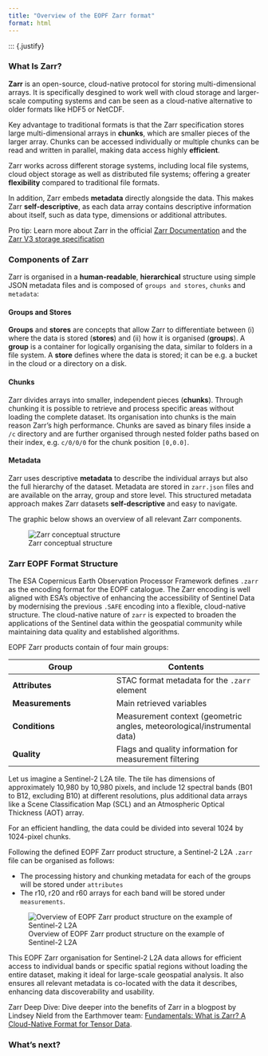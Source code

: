 ```yaml
---
title: "Overview of the EOPF Zarr format"
format: html
---
```

::: {.justify}

### What Is Zarr?

**Zarr** is an open-source, cloud-native protocol for storing multi-dimensional arrays. It is specifically desgined to work well with cloud storage and larger-scale computing systems and can be seen as a cloud-native alternative to older formats like HDF5 or NetCDF.

Key advantage to traditional formats is that the Zarr specification stores large multi-dimensional arrays in **chunks**, which are smaller pieces of the larger array. Chunks can be accessed individually or multiple chunks can be read and written in parallel, making data access highly **efficient**.

Zarr works across different storage systems, including local file systems, cloud object storage as well as distributed file systems; offering a greater **flexibility** compared to traditional file formats.

In addition, Zarr embeds **metadata** directly alongside the data. This makes Zarr **self-descriptive**, as each data array contains descriptive information about itself, such as data type, dimensions or additional attributes.

::: {.callout-note}
Pro tip: Learn more about Zarr in the official [Zarr Documentation](https://zarr.dev/) and the [Zarr V3 storage specification](https://zarr-specs.readthedocs.io/en/latest/v3/core/index.html)
:::

### Components of Zarr
Zarr is organised in a **human-readable**, **hierarchical** structure using simple JSON metadata files and is composed of `groups and stores`, `chunks` and `metadata`:

#### Groups and Stores
**Groups** and **stores** are concepts that allow Zarr to differentiate between (i) where the data is stored (**stores**) and (ii) how it is organised (**groups**). A **group** is a container for logically organising the data, similar to folders in a file system. A **store** defines where the data is stored; it can be e.g. a bucket in the cloud or a directory on a disk.

#### Chunks
Zarr divides arrays into smaller, independent pieces (**chunks**). Through chunking it is possible to retrieve and process specific areas without loading the complete dataset. Its organisation into chunks is the main reason Zarr's high performance. Chunks are saved as binary files inside a `/c` directory and are further organised through nested folder paths based on their index, e.g. `c/0/0/0` for the chunk position `[0,0.0]`.

#### Metadata
Zarr uses descriptive **metadata** to describe the individual arrays but also the full hierarchy of the dataset. Metadata are stored in `zarr.json` files and are available on the array, group and store level. This structured metadata approach makes Zarr datasets **self-descriptive** and easy to navigate.

The graphic below shows an overview of all relevant Zarr components.

![Zarr conceptual structure](img/zarr_str.png){fig-align="center"}

### Zarr EOPF Format Structure
The ESA Copernicus Earth Observation Processor Framework defines `.zarr` as the encoding format for the EOPF catalogue. The Zarr encoding is well aligned with ESA's objective of enhancing the accessibility of Sentinel Data by modernising the previous `.SAFE` encoding into a flexible, cloud-native structure. The cloud-native nature of `zarr` is expected to broaden the applications of the Sentinel data within the geospatial community while maintaining data quality and established algorithms.

EOPF Zarr products contain of four main groups:

| Group | Contents |
|-------|----------|
| **Attributes** | STAC format metadata for the `.zarr` element |
| **Measurements** | Main retrieved variables |
| **Conditions** | Measurement context (geometric angles, meteorological/instrumental data) |
| **Quality** | Flags and quality information for measurement filtering |

Let us imagine a Sentinel-2 L2A tile. The tile has dimensions of approximately 10,980 by 10,980 pixels, and include 12 spectral bands (B01 to B12, excluding B10) at different resolutions, plus additional data arrays like a Scene Classification Map (SCL) and an Atmospheric Optical Thickness (AOT) array.<br>

For an efficient handling, the data could be divided into several 1024 by 1024-pixel chunks.

Following the defined EOPF Zarr product structure, a Sentinel-2 L2A `.zarr` file can be organised as follows:

- The processing history and chunking metadata for each of the groups will be stored under `attributes`
- The r10, r20 and r60 arrays for each band will be stored under `measurements`.

![Overview of EOPF Zarr product structure on the example of Sentinel-2 L2A](img/s2l2a.jpg){fig-align="center"}

This EOPF Zarr organisation for Sentinel-2 L2A data allows for efficient access to individual bands or specific spatial regions without loading the entire dataset, making it ideal for large-scale geospatial analysis. It also ensures all relevant metadata is co-located with the data it describes, enhancing data discoverability and usability.

::: {.callout-note}
Zarr Deep Dive: Dive deeper into the benefits of Zarr in a blogpost by Lindsey Nield from the Earthmover team: [Fundamentals: What is Zarr? A Cloud-Native Format for Tensor Data](https://earthmover.io/blog/what-is-zarr).
:::

### What's next?